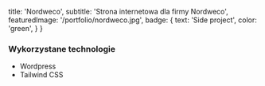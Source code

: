 
  title: 'Nordweco',
  subtitle: 'Strona internetowa dla firmy Nordweco',
  featuredImage: '/portfolio/nordweco.jpg',
  badge: {
    text: 'Side project',
    color: 'green',
  }
}

### Wykorzystane technologie 
* Wordpress
* Tailwind CSS


